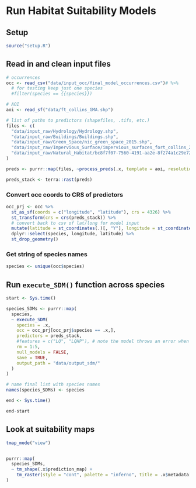 # Run Habitat Suitability Models

## Setup

```r
source("setup.R")
```

## Read in and clean input files

```r
# occurrences
occ <- read_csv("data/input_occ/final_model_occurrences.csv")# %>% 
  # for testing keep just one species
  #filter(species == {{species}})

# AOI
aoi <- read_sf("data/ft_collins_GMA.shp")

# list of paths to predictors (shapefiles, .tifs, etc.)
files <- c(
  "data/input_raw/Hydrology/Hydrology.shp",
  "data/input_raw/Buildings/Buildings.shp",
  "data/input_raw/Green_Space/nic_green_space_2015.shp",
  "data/input_raw/Impervious_Surface/impervious_surfaces_fort_collins_2015.shp",
  "data/input_raw/Natural_Habitat/bc8f7f07-7560-4191-aa2e-8f274a1c29e7202046-1-133oxp5.v8wfi.shp"
)

preds <- purrr::map(files, ~process_preds(.x, template = aoi, resolution = 500, distance = TRUE, save = FALSE))

preds_stack <- terra::rast(preds)
```

### Convert occ coords to CRS of predictors

```r
occ_prj <- occ %>%
  st_as_sf(coords = c("longitude", "latitude"), crs = 4326) %>%
  st_transform(crs = crs(preds_stack)) %>%
  # convert back to csv of lat/long for model input
  mutate(latitude = st_coordinates(.)[, "Y"], longitude = st_coordinates(.)[, "X"]) %>%
  dplyr::select(species, longitude, latitude) %>%
  st_drop_geometry()
```

### Get string of species names

```r
species <- unique(occ$species)
```

## Run `execute_SDM()` function across species

```r
start <- Sys.time()

species_SDMs <- purrr::map(
  species,
  ~ execute_SDM(
    species = .x,
    occ = occ_prj[occ_prj$species == .x,],
    predictors = preds_stack,
    #features = c("LQ", "LQHP"), # note the model throws an error when using "H" features
    rm = 1:5,
    null_models = FALSE,
    save = TRUE,
    output_path = "data/output_sdm/"
  )
)

# name final list with species names
names(species_SDMs) <- species

end <- Sys.time()

end-start
```

## Look at suitability maps

```r
tmap_mode("view")


purrr::map(
  species_SDMs,
  ~ tm_shape(.x$prediction_map) +
    tm_raster(style = "cont", palette = "inferno", title = .x$metadata[2,2])
)
```
